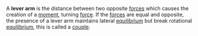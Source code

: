 A '''lever arm''' is the distance between two opposite [[force]]s which causes the creation of a [[moment]], turning [[force]]. If the [[force]]s are equal and opposite, the presence of a lever arm maintains lateral [[equilibrium]] but break rotational [[equilibrium]], this is called a [[couple]].